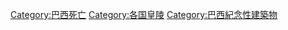 [[Category:巴西死亡|Category:巴西死亡]]
[[Category:各国皇陵|Category:各国皇陵]]
[[Category:巴西紀念性建築物|Category:巴西紀念性建築物]]